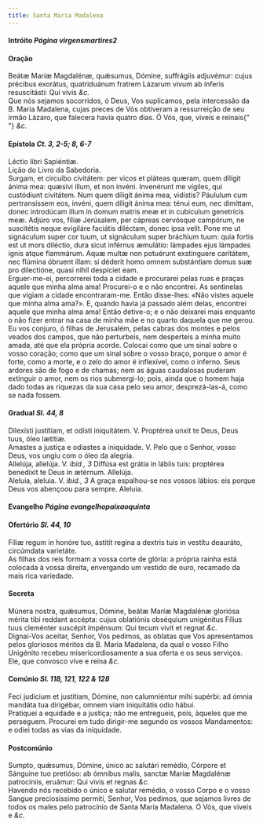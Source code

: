```yaml
---
title: Santa Maria Madalena
---
```


<h4 class="text-center">
  Intróito <em>Página virgensmartires2</em>
</h4>

<h4 class="text-center">Oração</h4>
<div class="container-fluid">
  <div class="row">
    <div class="col-6 dropcaps text-justify">
      Beátæ Maríæ Magdalénæ, quǽsumus, Dómine, suffrágiis adjuvémur: cujus
      précibus exorátus, quatriduánum fratrem Lázarum vivum ab ínferis
      resuscitásti: Qui vivis <em>&c.</em>
    </div>
    <div class="col-6 dropcaps text-justify">
      Que nós sejamos socorridos, ó Deus, Vos suplicamos, pela intercessão da B.
      Maria Madalena, cujas preces de Vós obtiveram a ressurreição de seu irmão
      Lázaro, que falecera havia quatro dias. Ó Vós, que, viveis e reinais{" "}
      <em>&c.</em>
    </div>
  </div>
</div>

<h4 class="text-center">
  Epístola <em>Ct. 3, 2-5; 8, 6-7</em>
</h4>
<div class="container-fluid">
  <div class="row">
    <div class="col-6 text-justify">Léctio libri Sapiéntiæ.</div>
    <div class="col-6 text-justify">Lição do Livro da Sabedoria.</div>
    <div class="col-6 dropcaps text-justify">
      Surgam, et circuíbo civitátem: per vicos et pláteas quæram, quem díligit
      ánima mea: quæsívi illum, et non invéni. Invenérunt me vígiles, qui
      custódiunt civitátem. Num quem díligit ánima mea, vidístis? Páululum cum
      pertransíssem eos, invéni, quem díligit ánima mea: ténui eum, nec
      dimíttam, donec introdúcam illum in domum matris meæ et in cubículum
      genetrícis meæ. Adjúro vos, fíliæ Jerúsalem, per cápreas cervósque
      campórum, ne suscitétis neque evigiláre faciátis diléctam, donec ipsa
      velit. Pone me ut signáculum super cor tuum, ut signáculum super bráchium
      tuum: quia fortis est ut mors diléctio, dura sicut inférnus æmulátio:
      lámpades ejus lámpades ignis atque flammárum. Aquæ multæ non potuérunt
      exstínguere caritátem, nec flúmina óbruent illam: si déderit homo omnem
      substántiam domus suæ pro dilectióne, quasi nihil despíciet eam.
    </div>
    <div class="col-6 dropcaps text-justify">
      Erguer-me-ei, percorrerei toda a cidade e procurarei pelas ruas e praças
      aquele que minha alma ama! Procurei-o e o não encontrei. As sentinelas que
      vigiam a cidade encontraram-me. Então disse-lhes: «Não vistes aquele que
      minha alma ama?». E, quando havia já passado além delas, encontrei aquele
      que minha alma ama! Então detive-o; e o não deixarei mais enquanto o não
      fizer entrar na casa de minha mãe e no quarto daquela que me gerou. Eu vos
      conjuro, ó filhas de Jerusalém, pelas cabras dos montes e pelos veados dos
      campos, que não perturbeis, nem desperteis a minha muito amada, até que
      ela própria acorde. Colocai como que um sinal sobre o vosso coração; como
      que um sinal sobre o vosso braço, porque o amor é forte, como a morte, e o
      zelo do amor é inflexível, como o inferno. Seus ardores são de fogo e de
      chamas; nem as águas caudalosas puderam extinguir o amor, nem os rios
      submergi-lo; pois, ainda que o homem haja dado todas as riquezas da sua
      casa pelo seu amor, desprezá-las-á, como se nada fossem.
    </div>
  </div>
</div>

<h4 class="text-center">
  Gradual <em>Sl. 44, 8</em>
</h4>
<div class="container-fluid">
  <div class="row">
    <div class="col-6 dropcaps text-justify">
      Dilexísti justítiam, et odísti iniquitátem. V. Proptérea unxit te Deus,
      Deus tuus, óleo lætítiæ.
    </div>
    <div class="col-6 dropcaps text-justify">
      Amastes a justiça e odiastes a iniquidade. V. Pelo que o Senhor, vosso
      Deus, vos ungiu com o óleo da alegria.
    </div>
    <div class="col-6 text-justify">
      Allelúja, allelúja. V. <em>ibid., 3</em> Diffúsa est grátia in lábiis
      tuis: proptérea benedíxit te Deus in ætérnum. Allelúja.
    </div>
    <div class="col-6 text-justify">
      Aleluia, aleluia. V. <em>ibid., 3</em> A graça espalhou-se nos vossos
      lábios: eis porque Deus vos abençoou para sempre. Aleluia.
    </div>
  </div>
</div>

<h4 class="text-center">
  Evangelho <em>Página evangelhopaixaoquinta</em>
</h4>

<h4 class="text-center">
  Ofertório <em>Sl. 44, 10</em>
</h4>
<div class="container-fluid">
  <div class="row">
    <div class="col-6 dropcaps text-justify">
      Fíliæ regum in honóre tuo, ástitit regína a dextris tuis in vestítu
      deauráto, circúmdata varietáte.
    </div>
    <div class="col-6 dropcaps text-justify">
      As filhas dos reis formam a vossa corte de glória: a própria rainha está
      colocada à vossa direita, envergando um vestido de ouro, recamado da mais
      rica variedade.
    </div>
  </div>
</div>

<h4 class="text-center">Secreta</h4>
<div class="container-fluid">
  <div class="row">
    <div class="col-6 dropcaps text-justify">
      Múnera nostra, quǽsumus, Dómine, beátæ Maríæ Magdalénæ gloriósa mérita
      tibi reddant accépta: cujus oblatiónis obséquium unigénitus Fílius tuus
      cleménter suscépit impénsum: Qui tecum vivit et regnat <em>&c.</em>
    </div>
    <div class="col-6 dropcaps text-justify">
      Dignai-Vos aceitar, Senhor, Vos pedimos, as oblatas que Vos apresentamos
      pelos gloriosos méritos da B. Maria Madalena, da qual o vosso Filho
      Unigénito recebeu misericordiosamente a sua oferta e os seus serviços.
      Ele, que convosco vive e reina <em>&c.</em>
    </div>
  </div>
</div>

<h4 class="text-center">
  Comúnio <em>Sl. 118, 121, 122 & 128</em>
</h4>
<div class="container-fluid">
  <div class="row">
    <div class="col-6 dropcaps text-justify">
      Feci judícium et justítiam, Dómine, non calumniéntur mihi supérbi: ad
      ómnia mandáta tua dirigébar, omnem viam iniquitátis odio hábui.
    </div>
    <div class="col-6 dropcaps text-justify">
      Pratiquei a equidade e a justiça; não me entregueis, pois, àqueles que me
      perseguem. Procurei em tudo dirigir-me segundo os vossos Mandamentos: e
      odiei todas as vias da iniquidade.
    </div>
  </div>
</div>

<h4 class="text-center">Postcomúnio</h4>
<div class="container-fluid">
  <div class="row">
    <div class="col-6 dropcaps text-justify">
      Sumpto, quǽsumus, Dómine, único ac salutári remédio, Córpore et Sánguine
      tuo pretióso: ab ómnibus malis, sanctæ Maríæ Magdalénæ patrocíniis,
      eruámur: Qui vivis et regnas <em>&c.</em>
    </div>
    <div class="col-6 dropcaps text-justify">
      Havendo nós recebido o único e salutar remédio, o vosso Corpo e o vosso
      Sangue preciosíssimo permiti, Senhor, Vos pedimos, que sejamos livres de
      todos os males pelo patrocínio de Santa Maria Madalena. Ó Vós, que viveis
      e <em>&c.</em>
    </div>
  </div>
</div>
